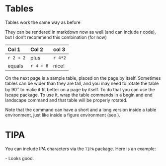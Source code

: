 \chapter{More \LaTeX\label{exp1}}

# Tables\label{ex-tables}

Tables work the same way as before\ldots

\begin{table}[h]
  \begin{center}
  \caption[Another table caption here]{Another table caption (to appear with the actual table). \label{table1}}
  \vspace{0.3in}
    \begin{tabular}{ccc}
      \hline 
      \hline
      Col A & Col B & Col C \\
      \hline
      1     & 2     & 3     \\
      4     & 5     & 6     \\
      \hline
    \end{tabular}
  \end{center}
\end{table}


They can be rendered in markdown now as well (and can include r code), but I don't recommend this combination (for now)\ldots


|   Col 1   |   Col 2   |  col 3  |
| :-------- | :-------- | :------ |
| `r 2 + 2` | plus      | `r 4*2` |
| equals    | `r 4 + 8` | nice!   |



On the next page is a sample table, placed on the page by itself. 
Sometimes tables can be wider than they are tall, and you may need to rotate the table by $90^{\circ}$ to make it fit better on a page by itself. 
To do that you can use the lscape package. 
To use it, wrap the table commands in a begin and end landscape command and that table will be properly rotated. 

\begin{landscape}
\begin{table}[p!]
  \begin{center}
  \caption[Short table caption here]{Sample table caption (to appear with the actual table). \label{sampletable}}
  \vspace{0.3in}
    \begin{tabular}{ccc}
      \hline 
      \hline
      Col A & Col B & Col C \\
      \hline
      1     & 2     & 3     \\
      4     & 5     & 6     \\
      \hline
    \end{tabular}
  \end{center}
\end{table}
\end{landscape}

Note that the \verb=\caption= command can have a short and a long version inside a table environment, just like inside a figure environment (see \ref{graphics}).




# TIPA\label{using IPA}

You can include IPA characters via the `TIPA` package. 
Here is an example:

\textipa{[Sip]-[SIp]} - Looks good. 
